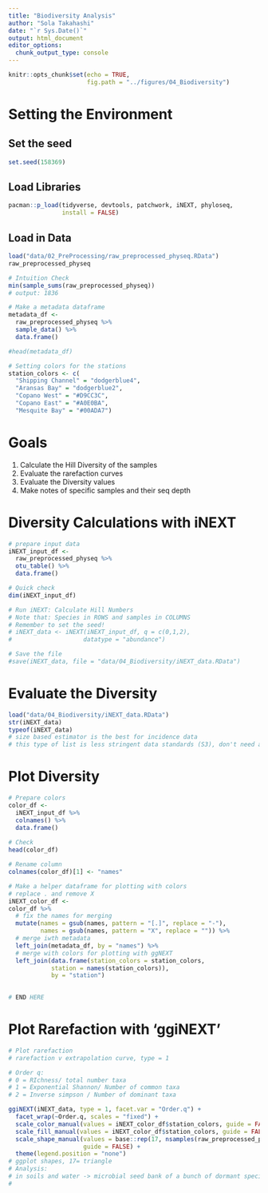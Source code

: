 ```yaml
---
title: "Biodiversity Analysis"
author: "Sola Takahashi"
date: "`r Sys.Date()`"
output: html_document
editor_options: 
  chunk_output_type: console
---
```


```r
knitr::opts_chunk$set(echo = TRUE,
                      fig.path = "../figures/04_Biodiversity")
```

# Setting the Environment

## Set the seed
```r
set.seed(158369)
```


## Load Libraries
```r
pacman::p_load(tidyverse, devtools, patchwork, iNEXT, phyloseq, 
               install = FALSE)
```


## Load in Data
```r
load("data/02_PreProcessing/raw_preprocessed_physeq.RData")
raw_preprocessed_physeq

# Intuition Check
min(sample_sums(raw_preprocessed_physeq))
# output: 1836

# Make a metadata dataframe
metadata_df <- 
  raw_preprocessed_physeq %>%
  sample_data() %>%
  data.frame() 

#head(metadata_df)

# Setting colors for the stations
station_colors <- c(
  "Shipping Channel" = "dodgerblue4",
  "Aransas Bay" = "dodgerblue2",
  "Copano West" = "#D9CC3C",
  "Copano East" = "#A0E0BA",
  "Mesquite Bay" = "#00ADA7")


```


# Goals

1. Calculate the Hill Diversity of the samples
2. Evaluate the rarefaction curves
3. Evaluate the Diversity values
4. Make notes of specific samples and their seq depth 

# Diversity Calculations with iNEXT

```r
# prepare input data
iNEXT_input_df <-
  raw_preprocessed_physeq %>%
  otu_table() %>%
  data.frame()

# Quick check
dim(iNEXT_input_df)

# Run iNEXT: Calculate Hill Numbers
# Note that: Species in ROWS and samples in COLUMNS
# Remember to set the seed!
# iNEXT_data <- iNEXT(iNEXT_input_df, q = c(0,1,2), 
#                    datatype = "abundance")

# Save the file
#save(iNEXT_data, file = "data/04_Biodiversity/iNEXT_data.RData")
```

# Evaluate the Diversity
```r
load("data/04_Biodiversity/iNEXT_data.RData")
str(iNEXT_data)
typeof(iNEXT_data)
# size based estimator is the best for incidence data
# this type of list is less stringent data standards (S3), don't need anchoring of sample/column names (S4 - with phyloseq object)

```


# Plot Diversity
```r
# Prepare colors
color_df <-
  iNEXT_input_df %>%
  colnames() %>%
  data.frame()
  
# Check
head(color_df)

# Rename column
colnames(color_df)[1] <- "names"

# Make a helper dataframe for plotting with colors
# replace . and remove X
iNEXT_color_df <-
color_df %>%
  # fix the names for merging
  mutate(names = gsub(names, pattern = "[.]", replace = "-"), 
         names = gsub(names, pattern = "X", replace = "")) %>%
  # merge iwth metadata
  left_join(metadata_df, by = "names") %>%
  # merge with colors for plotting with ggNEXT
  left_join(data.frame(station_colors = station_colors,
            station = names(station_colors)),
            by = "station")
  

# END HERE

```

# Plot Rarefaction with 'ggiNEXT'
```r
# Plot rarefaction
# rarefaction v extrapolation curve, type = 1

# Order q: 
# 0 = RIchness/ total number taxa
# 1 = Exponential Shannon/ Number of common taxa
# 2 = Inverse simpson / Number of dominant taxa 

ggiNEXT(iNEXT_data, type = 1, facet.var = "Order.q") +
  facet_wrap(~Order.q, scales = "fixed") +
  scale_color_manual(values = iNEXT_color_df$station_colors, guide = FALSE) +
  scale_fill_manual(values = iNEXT_color_df$station_colors, guide = FALSE) +
  scale_shape_manual(values = base::rep(17, nsamples(raw_preprocessed_physeq)), 
                     guide = FALSE) +
  theme(legend.position = "none")
# ggplot shapes, 17= triangle
# Analysis:
# in soils and water -> microbial seed bank of a bunch of dormant species 
# 

```




